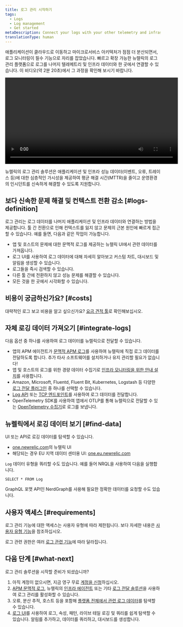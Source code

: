 ```yaml
---
title: 로그 관리 시작하기
tags:
  - Logs
  - Log management
  - Get started
metaDescription: Connect your logs with your other telemetry and infrastructure data with the log management capabilities in New Relic.
translationType: human
---
```


애플리케이션이 클라우드로 이동하고 마이크로서비스 아키텍처가 점점 더 분산되면서, 로그 모니터링이 필수 기능으로 자리를 잡았습니다. 빠르고 확장 가능한 뉴렐릭의 로그 관리 플랫폼으로 로그를 나머지 텔레메트리 및 인프라 데이터와 한 곳에서 연결할 수 있습니다. 이 비디오(약 2분 20초)에서 그 과정을 확인해 보시기 바랍니다.

<Video
  id="61mn1WFVmoM"
  type="youtube"
  width="560px"
/>

뉴렐릭의 로그 관리 솔루션은 애플리케이션 및 인프라 성능 데이터(이벤트, 오류, 트레이스 등)에 대한 심층적인 가시성을 제공하여 평균 해결 시간(MTTR)을 줄이고 운영환경의 인시던트를 신속하게 해결할 수 있도록 지원합니다.

## 보다 신속한 문제 해결 및 컨텍스트 전환 감소 [#logs-definition]

로그 관리는 로그 데이터를 나머지 애플리케이션 및 인프라 데이터와 연결하는 방법을 제공합니다. 툴 간 전환으로 인해 컨텍스트를 잃지 않고 문제의 근본 원인에 빠르게 접근할 수 있습니다. 예를 들면, 다음과 같은 작업이 가능합니다.

* 앱 및 호스트의 문제에 대한 문맥적 로그를 제공하는 뉴렐릭 UI에서 관련 데이터를 가져옵니다.
* 로그 UI를 사용하여 로그 데이터에 대해 자세히 알아보고 커스텀 차트, 대시보드 및 알림을 생성할 수 있습니다.
* 로그들을 즉시 검색할 수 있습니다.
* 다른 툴 간에 전환하지 않고 성능 문제를 해결할 수 있습니다.
* 모든 것을 한 곳에서 시각화할 수 있습니다.

## 비용이 궁금하신가요? [#costs]

대략적인 로그 보고 비용을 알고 싶으신가요? [요금 견적 툴](https://newrelic.com/blog/nerdlog/estimate-data-cost)로 확인해보십시오.

## 자체 로깅 데이터 가져오기 [#integrate-logs]

다음 옵션 중 하나를 사용하여 로그 데이터를 뉴렐릭으로 전달할 수 있습니다.

* 앱의 APM 에이전트가 [문맥적 APM 로그](/docs/apm/new-relic-apm/getting-started/get-started-logs-context)를 사용하여 뉴렐릭에 직접 로그 데이터를 전달하도록 합니다. 추가 타사 소프트웨어를 설치하거나 유지 관리할 필요가 없습니다!
* 앱 및 호스트의 로그를 위한 경량 데이터 수집기로 [인프라 모니터링을 위한 안내 설치](/docs/logs/forward-logs/forward-your-logs-using-infrastructure-agent)를 사용합니다.
* Amazon, Microsoft, Fluentd, Fluent Bit, Kubernetes, Logstash 등 다양한 [로그 전달 플러그인](/docs/logs/forward-logs/enable-log-management-new-relic/) 중 하나를 선택할 수 있습니다.
* [Log API](/docs/logs/log-api/introduction-log-api/) 또는 [TCP 엔드포인트](/docs/logs/log-api/use-tcp-endpoint-forward-logs-new-relic)를 사용하여 로그 데이터를 전달합니다.
* OpenTelemetry SDK를 사용하여 앱에서 OTLP를 통해 뉴렐릭으로 전달할 수 있는 [OpenTelemetry 수집기](/docs/more-integrations/open-source-telemetry-integrations/opentelemetry/best-practices/opentelemetry-best-practices-logs)로 로그를 보냅니다.

## 뉴렐릭에서 로깅 데이터 보기 [#find-data]

UI 또는 API로 로깅 데이터를 탐색할 수 있습니다.

* [one.newrelic.com](https://one.newrelic.com/all-capabilities)의 뉴렐릭 UI
* 해당되는 경우 EU 지역 데이터 센터용 UI: [one.eu.newrelic.com](https://one.eu.newrelic.com)

`Log` 데이터 유형을 쿼리할 수도 있습니다. 예를 들어 NRQL을 사용하여 다음을 실행합니다.

```
SELECT * FROM Log
```

GraphQL 포맷 API인 NerdGraph를 사용해 필요한 정확한 데이터를 요청할 수도 있습니다.

## 사용자 액세스 [#requirements]

로그 관리 기능에 대한 액세스는 사용자 유형에 따라 제한됩니다. 보다 자세한 내용은 [사용자 유형 기능](/docs/accounts/accounts-billing/new-relic-one-user-management/user-type#user-type-capabilities)을 참조하십시오.

로그 관련 권한은 여러 [로그 관련 기능](/docs/accounts/accounts-billing/new-relic-one-user-management/user-capabilities#logs)에 따라 달라집니다.

## 다음 단계 [#what-next]

로그 관리 솔루션을 시작할 준비가 되셨습니까?

1. 아직 계정이 없으시면, 지금 영구 무료 [계정을 신청](https://newrelic.com/signup)하십시오.
2. [APM 문맥적 로그](/docs/apm/new-relic-apm/getting-started/get-started-logs-context), 뉴렐릭의 [인프라 에이전트](/docs/logs/forward-logs/forward-your-logs-using-infrastructure-agent/) 또는 기타 [로그 전달 솔루션](/docs/logs/forward-logs/enable-log-management-new-relic/)을 사용하여 로그 관리를 활성화할 수 있습니다.
3. 오류, 분산 추적, 호스트 등을 포함해 [플랫폼 전체에서 관련 로그 데이터](/docs/apm/new-relic-apm/getting-started/get-started-logs-context#response-time-example)를 탐색할 수 있습니다.
4. [로그 UI](/docs/logs/ui-data/use-logs-ui/)를 사용하여 로그, 속성, 패턴, 라이브 테일 로깅 및 쿼리를 쉽게 탐색할 수 있습니다. 알림를 추가하고, 데이터를 쿼리하고, 대시보드를 생성합니다.